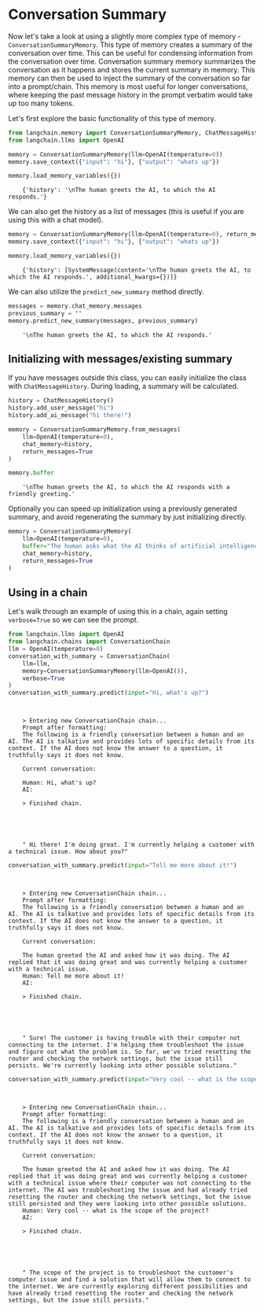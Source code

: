 # Conversation Summary
Now let's take a look at using a slightly more complex type of memory - `ConversationSummaryMemory`. This type of memory creates a summary of the conversation over time. This can be useful for condensing information from the conversation over time.
Conversation summary memory summarizes the conversation as it happens and stores the current summary in memory. This memory can then be used to inject the summary of the conversation so far into a prompt/chain. This memory is most useful for longer conversations, where keeping the past message history in the prompt verbatim would take up too many tokens.

Let's first explore the basic functionality of this type of memory.

```python
from langchain.memory import ConversationSummaryMemory, ChatMessageHistory
from langchain.llms import OpenAI
```


```python
memory = ConversationSummaryMemory(llm=OpenAI(temperature=0))
memory.save_context({"input": "hi"}, {"output": "whats up"})
```


```python
memory.load_memory_variables({})
```

<CodeOutputBlock lang="python">

```
    {'history': '\nThe human greets the AI, to which the AI responds.'}
```

</CodeOutputBlock>

We can also get the history as a list of messages (this is useful if you are using this with a chat model).


```python
memory = ConversationSummaryMemory(llm=OpenAI(temperature=0), return_messages=True)
memory.save_context({"input": "hi"}, {"output": "whats up"})
```


```python
memory.load_memory_variables({})
```

<CodeOutputBlock lang="python">

```
    {'history': [SystemMessage(content='\nThe human greets the AI, to which the AI responds.', additional_kwargs={})]}
```

</CodeOutputBlock>

We can also utilize the `predict_new_summary` method directly.


```python
messages = memory.chat_memory.messages
previous_summary = ""
memory.predict_new_summary(messages, previous_summary)
```

<CodeOutputBlock lang="python">

```
    '\nThe human greets the AI, to which the AI responds.'
```

</CodeOutputBlock>

## Initializing with messages/existing summary

If you have messages outside this class, you can easily initialize the class with `ChatMessageHistory`. During loading, a summary will be calculated.


```python
history = ChatMessageHistory()
history.add_user_message("hi")
history.add_ai_message("hi there!")
```


```python
memory = ConversationSummaryMemory.from_messages(
    llm=OpenAI(temperature=0),
    chat_memory=history,
    return_messages=True
)
```


```python
memory.buffer
```

<CodeOutputBlock lang="python">

```
    '\nThe human greets the AI, to which the AI responds with a friendly greeting.'
```

</CodeOutputBlock>

Optionally you can speed up initialization using a previously generated summary, and avoid regenerating the summary by just initializing directly.

```python
memory = ConversationSummaryMemory(
    llm=OpenAI(temperature=0),
    buffer="The human asks what the AI thinks of artificial intelligence. The AI thinks artificial intelligence is a force for good because it will help humans reach their full potential.",
    chat_memory=history,
    return_messages=True
)
```

## Using in a chain
Let's walk through an example of using this in a chain, again setting `verbose=True` so we can see the prompt.


```python
from langchain.llms import OpenAI
from langchain.chains import ConversationChain
llm = OpenAI(temperature=0)
conversation_with_summary = ConversationChain(
    llm=llm,
    memory=ConversationSummaryMemory(llm=OpenAI()),
    verbose=True
)
conversation_with_summary.predict(input="Hi, what's up?")
```

<CodeOutputBlock lang="python">

```


    > Entering new ConversationChain chain...
    Prompt after formatting:
    The following is a friendly conversation between a human and an AI. The AI is talkative and provides lots of specific details from its context. If the AI does not know the answer to a question, it truthfully says it does not know.

    Current conversation:

    Human: Hi, what's up?
    AI:

    > Finished chain.





    " Hi there! I'm doing great. I'm currently helping a customer with a technical issue. How about you?"
```

</CodeOutputBlock>


```python
conversation_with_summary.predict(input="Tell me more about it!")
```

<CodeOutputBlock lang="python">

```


    > Entering new ConversationChain chain...
    Prompt after formatting:
    The following is a friendly conversation between a human and an AI. The AI is talkative and provides lots of specific details from its context. If the AI does not know the answer to a question, it truthfully says it does not know.

    Current conversation:

    The human greeted the AI and asked how it was doing. The AI replied that it was doing great and was currently helping a customer with a technical issue.
    Human: Tell me more about it!
    AI:

    > Finished chain.





    " Sure! The customer is having trouble with their computer not connecting to the internet. I'm helping them troubleshoot the issue and figure out what the problem is. So far, we've tried resetting the router and checking the network settings, but the issue still persists. We're currently looking into other possible solutions."
```

</CodeOutputBlock>


```python
conversation_with_summary.predict(input="Very cool -- what is the scope of the project?")
```

<CodeOutputBlock lang="python">

```


    > Entering new ConversationChain chain...
    Prompt after formatting:
    The following is a friendly conversation between a human and an AI. The AI is talkative and provides lots of specific details from its context. If the AI does not know the answer to a question, it truthfully says it does not know.

    Current conversation:

    The human greeted the AI and asked how it was doing. The AI replied that it was doing great and was currently helping a customer with a technical issue where their computer was not connecting to the internet. The AI was troubleshooting the issue and had already tried resetting the router and checking the network settings, but the issue still persisted and they were looking into other possible solutions.
    Human: Very cool -- what is the scope of the project?
    AI:

    > Finished chain.





    " The scope of the project is to troubleshoot the customer's computer issue and find a solution that will allow them to connect to the internet. We are currently exploring different possibilities and have already tried resetting the router and checking the network settings, but the issue still persists."
```

</CodeOutputBlock>
